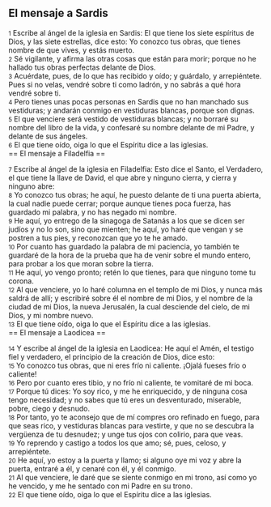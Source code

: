 == El mensaje a Sardis ==

{{anchor|1}} <small>1</small> Escribe al ángel de la iglesia en Sardis: El que tiene los siete espíritus de Dios, y las siete estrellas, dice esto: Yo conozco tus obras, que tienes nombre de que vives, y estás muerto.<br>
{{anchor|2}} <small>2</small> Sé vigilante, y afirma las otras cosas que están para morir; porque no he hallado tus obras perfectas delante de Dios.<br>
{{anchor|3}} <small>3</small> Acuérdate, pues, de lo que has recibido y oído; y guárdalo, y arrepiéntete. Pues si no velas, vendré sobre ti como ladrón, y no sabrás a qué hora vendré sobre ti.<br>
{{anchor|4}} <small>4</small> Pero tienes unas pocas personas en Sardis que no han manchado sus vestiduras; y andarán conmigo en vestiduras blancas, porque son dignas.<br>
{{anchor|5}} <small>5</small> El que venciere será vestido de vestiduras blancas; y no borraré su nombre del libro de la vida, y confesaré su nombre delante de mi Padre, y delante de sus ángeles.<br>
{{anchor|6}} <small>6</small> El que tiene oído, oiga lo que el Espíritu dice a las iglesias.<br>
== El mensaje a Filadelfia ==

{{anchor|7}} <small>7</small> Escribe al ángel de la iglesia en Filadelfia: Esto dice el Santo, el Verdadero, el que tiene la llave de David, el que abre y ninguno cierra, y cierra y ninguno abre:<br>
{{anchor|8}} <small>8</small> Yo conozco tus obras; he aquí, he puesto delante de ti una puerta abierta, la cual nadie puede cerrar; porque aunque tienes poca fuerza, has guardado mi palabra, y no has negado mi nombre.<br>
{{anchor|9}} <small>9</small> He aquí, yo entrego de la sinagoga de Satanás a los que se dicen ser judíos y no lo son, sino que mienten; he aquí, yo haré que vengan y se postren a tus pies, y reconozcan que yo te he amado.<br>
{{anchor|10}} <small>10</small> Por cuanto has guardado la palabra de mi paciencia, yo también te guardaré de la hora de la prueba que ha de venir sobre el mundo entero, para probar a los que moran sobre la tierra.<br>
{{anchor|11}} <small>11</small> He aquí, yo vengo pronto; retén lo que tienes, para que ninguno tome tu corona.<br>
{{anchor|12}} <small>12</small> Al que venciere, yo lo haré columna en el templo de mi Dios, y nunca más saldrá de allí; y escribiré sobre él el nombre de mi Dios, y el nombre de la ciudad de mi Dios, la nueva Jerusalén, la cual desciende del cielo, de mi Dios, y mi nombre nuevo.<br>
{{anchor|13}} <small>13</small> El que tiene oído, oiga lo que el Espíritu dice a las iglesias.<br>
== El mensaje a Laodicea ==

{{anchor|14}} <small>14</small> Y escribe al ángel de la iglesia en Laodicea: He aquí el Amén, el testigo fiel y verdadero, el principio de la creación de Dios, dice esto:<br>
{{anchor|15}} <small>15</small> Yo conozco tus obras, que ni eres frío ni caliente. ¡Ojalá fueses frío o caliente!<br>
{{anchor|16}} <small>16</small> Pero por cuanto eres tibio, y no frío ni caliente, te vomitaré de mi boca.<br>
{{anchor|17}} <small>17</small> Porque tú dices: Yo soy rico, y me he enriquecido, y de ninguna cosa tengo necesidad; y no sabes que tú eres un desventurado, miserable, pobre, ciego y desnudo.<br>
{{anchor|18}} <small>18</small> Por tanto, yo te aconsejo que de mí compres oro refinado en fuego, para que seas rico, y vestiduras blancas para vestirte, y que no se descubra la vergüenza de tu desnudez; y unge tus ojos con colirio, para que veas.<br>
{{anchor|19}} <small>19</small> Yo reprendo y castigo a todos los que amo; sé, pues, celoso, y arrepiéntete.<br>
{{anchor|20}} <small>20</small> He aquí, yo estoy a la puerta y llamo; si alguno oye mi voz y abre la puerta, entraré a él, y cenaré con él, y él conmigo.<br>
{{anchor|21}} <small>21</small> Al que venciere, le daré que se siente conmigo en mi trono, así como yo he vencido, y me he sentado con mi Padre en su trono.<br>
{{anchor|22}} <small>22</small> El que tiene oído, oiga lo que el Espíritu dice a las iglesias.<br>
